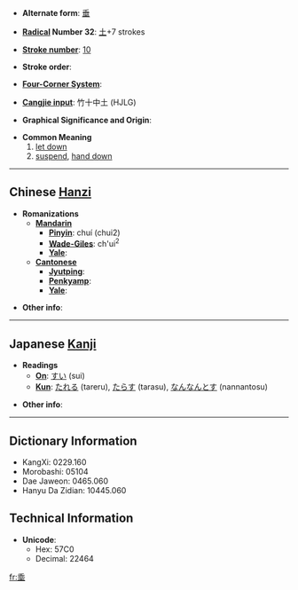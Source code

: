 * '''Alternate form''': [[垂]]

* '''[[Wiktionary:Chinese radical index| Radical]] Number 32''': [[Wiktionary:Chinese radical index 土|土]]+7 strokes

* '''[[Wiktionary:Chinese total strokes index|Stroke number]]''': [[Wiktionary:Chinese total strokes index 10|10]]

* '''Stroke order''': 

* '''[[Wiktionary:Chinese four corner index|Four-Corner System]]''': 

* '''[[Wiktionary:Chinese Cangjie index|Cangjie input]]''': 竹十中土 (HJLG)

* '''Graphical Significance and Origin''': 

* '''Common Meaning'''
*#[[let down]]
*# [[suspend]], [[hand down]]


----

== Chinese [[Hanzi]] ==

* '''Romanizations'''
** '''[[Mandarin]]'''
*** '''[[Pinyin]]''': chuí (chui2)
*** '''[[Wade-Giles]]''': ch'ui<sup>2</sup>
*** '''[[Yale]]''': 
** '''[[Cantonese]]'''
*** '''[[Jyutping]]''':
*** '''[[Penkyamp]]''': 
*** '''[[Yale]]''': 

* '''Other info''': 

----

== Japanese [[Kanji]] ==

* '''Readings'''
** '''[[On]]''': [[すい]] (sui)
** '''[[Kun]]''': [[たれる]] (tareru), [[たらす]] (tarasu), [[なんなんとす]] (nannantosu)

* '''Other info''':  

----

== Dictionary Information ==

* KangXi: 0229.160
* Morobashi: 05104
* Dae Jaweon: 0465.060
* Hanyu Da Zidian: 10445.060

== Technical Information ==

* '''Unicode''':
** Hex: 57C0
** Decimal: 22464

[[fr:埀]]